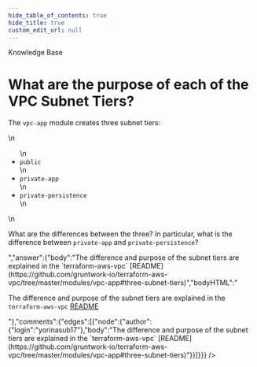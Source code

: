 ```yaml
---
hide_table_of_contents: true
hide_title: true
custom_edit_url: null
---
```



<CenterLayout>
<span class="title">Knowledge Base</span>
<h1>What are the purpose of each of the VPC Subnet Tiers?</h1>
<GitHub json={{"id":"D_kwDOF8slf84AOq_B","number":165,"author":{"login":"yorinasub17"},"title":"What are the purpose of each of the VPC Subnet Tiers?","body":"The `vpc-app` module creates three subnet tiers:\r\n\r\n- `public`\r\n- `private-app`\r\n- `private-persistence`\r\n\r\nWhat are the differences between the three? In particular, what is the difference between `private-app` and `private-persistence`?","bodyHTML":"<p dir=\"auto\">The <code class=\"notranslate\">vpc-app</code> module creates three subnet tiers:</p>\n<ul dir=\"auto\">\n<li><code class=\"notranslate\">public</code></li>\n<li><code class=\"notranslate\">private-app</code></li>\n<li><code class=\"notranslate\">private-persistence</code></li>\n</ul>\n<p dir=\"auto\">What are the differences between the three? In particular, what is the difference between <code class=\"notranslate\">private-app</code> and <code class=\"notranslate\">private-persistence</code>?</p>","answer":{"body":"The difference and purpose of the subnet tiers are explained in the `terraform-aws-vpc` [README](https://github.com/gruntwork-io/terraform-aws-vpc/tree/master/modules/vpc-app#three-subnet-tiers)","bodyHTML":"<p dir=\"auto\">The difference and purpose of the subnet tiers are explained in the <code class=\"notranslate\">terraform-aws-vpc</code> <a href=\"https://github.com/gruntwork-io/terraform-aws-vpc/tree/master/modules/vpc-app#three-subnet-tiers\">README</a></p>"},"comments":{"edges":[{"node":{"author":{"login":"yorinasub17"},"body":"The difference and purpose of the subnet tiers are explained in the `terraform-aws-vpc` [README](https://github.com/gruntwork-io/terraform-aws-vpc/tree/master/modules/vpc-app#three-subnet-tiers)"}}]}}} />

</CenterLayout>
  

<!-- ##DOCS-SOURCER-START
{
  "sourcePlugin": "github-discussions",
  "hash": "e4ec7437fce91c4b8374a873662c83a3"
}
##DOCS-SOURCER-END -->
